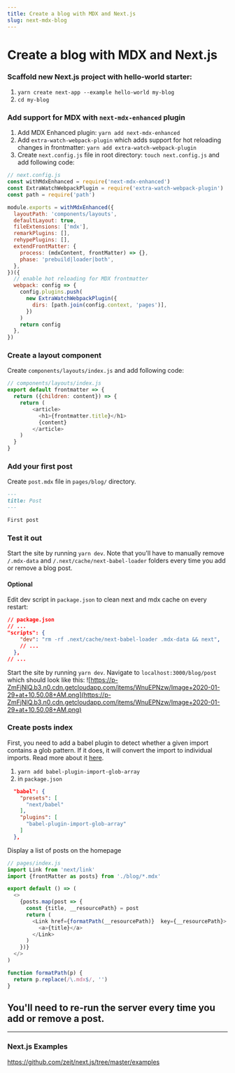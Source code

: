 ```yaml
---
title: Create a blog with MDX and Next.js
slug: next-mdx-blog
---
```


# Create a blog with MDX and Next.js

### Scaffold new Next.js project with hello-world starter:
1. `yarn create next-app --example hello-world my-blog`
2. `cd my-blog`


### Add support for MDX with `next-mdx-enhanced` plugin
1. Add MDX Enhanced plugin: `yarn add next-mdx-enhanced`
2. Add `extra-watch-webpack-plugin` which adds support for hot reloading changes in frontmatter: `yarn add extra-watch-webpack-plugin`
3. Create `next.config.js` file in root directory: `touch next.config.js` and add following code:
```js
// next.config.js
const withMdxEnhanced = require('next-mdx-enhanced')
const ExtraWatchWebpackPlugin = require('extra-watch-webpack-plugin')
const path = require('path')

module.exports = withMdxEnhanced({
  layoutPath: 'components/layouts',
  defaultLayout: true,
  fileExtensions: ['mdx'],
  remarkPlugins: [],
  rehypePlugins: [],
  extendFrontMatter: {
    process: (mdxContent, frontMatter) => {},
    phase: 'prebuild|loader|both',
  },
})({
  // enable hot reloading for MDX frontmatter
  webpack: config => {
    config.plugins.push(
      new ExtraWatchWebpackPlugin({
        dirs: [path.join(config.context, 'pages')],
      })
    )
    return config
  },
})
```


### Create a layout component
Create `components/layouts/index.js` and add following code:
```js
// components/layouts/index.js
export default frontmatter => {
  return ({children: content}) => {
    return (
        <article>
          <h1>{frontmatter.title}</h1>
          {content}
        </article>
    )
  }
}
```


### Add your first post
Create `post.mdx` file in `pages/blog/` directory.
```md
---
title: Post
---

First post
```


### Test it out

Start the site by running `yarn dev`. Note that you'll have to manually remove `/.mdx-data` and `/.next/cache/next-babel-loader` folders every time you add or remove a blog post.

#### Optional
Edit dev script in `package.json` to clean next and mdx cache on every restart:
```json
// package.json
// ...
"scripts": {
    "dev": "rm -rf .next/cache/next-babel-loader .mdx-data && next",
    // ...
  },
// ...
```

Start the site by running `yarn dev`. Navigate to `localhost:3000/blog/post` which should look like this:
![https://p-ZmFjNlQ.b3.n0.cdn.getcloudapp.com/items/WnuEPNzw/Image+2020-01-29+at+10.50.08+AM.png](https://p-ZmFjNlQ.b3.n0.cdn.getcloudapp.com/items/WnuEPNzw/Image+2020-01-29+at+10.50.08+AM.png)


### Create posts index
First, you need to add a babel plugin to detect whether a given import contains a glob pattern. If it does, it will convert the import to individual imports. Read more about it [here](https://github.com/jescalan/babel-plugin-import-glob-array#usage).

1.  `yarn add babel-plugin-import-glob-array`
2. in `package.json`
```json
  "babel": {
    "presets": [
      "next/babel"
    ],
    "plugins": [
      "babel-plugin-import-glob-array"
    ]
  },
```

Display a list of posts on the homepage
```js
// pages/index.js
import Link from 'next/link'
import {frontMatter as posts} from './blog/*.mdx'

export default () => (
  <>
    {posts.map(post => {
      const {title, __resourcePath} = post
      return (
        <Link href={formatPath(__resourcePath)}  key={__resourcePath}>
          <a>{title}</a>
        </Link>
      )
    })}
  </>
)

function formatPath(p) {
  return p.replace(/\.mdx$/, '')
}
```

## You'll need to re-run the server every time you add or remove a post.

---

### Next.js Examples
https://github.com/zeit/next.js/tree/master/examples

